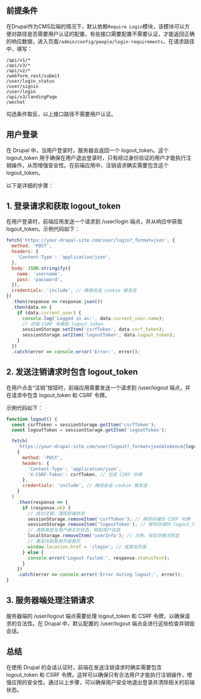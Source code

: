 
<Meta title="开发/用户接口/登录退出" id="login-out" />

## 前提条件

在Drupal作为CMS后端的情况下，默认依赖`Require Login`模块，该模块可以方便对路径是否需要用户认证的配置，有些接口需要配置不需要认证，才能返回正确的响应数据，进入页面`/admin/config/people/login-requirements`，在请求路径中，填写：

```text
/api/v1/*
/api/v3/*
/api/v2/*
/webform_rest/submit
/user/login_status
/user/signin
/user/login
/api/v3/landingPage
/wechat
```

勾选条件取反，以上接口路径不需要用户认证。

## 用户登录

在 Drupal 中，当用户登录时，服务器会返回一个 logout_token。这个 logout_token 用于确保在用户退出登录时，只有经过身份验证的用户才能执行注销操作，从而增强安全性。在前端应用中，注销请求确实需要包含这个 logout_token。

以下是详细的步骤：

## 1. 登录请求和获取 logout_token

在用户登录时，前端应用发送一个请求到 /user/login 端点，并从响应中获取 logout_token。示例代码如下：

```javascript
fetch('https://your-drupal-site.com/user/login?_format=json', {
  method: 'POST',
  headers: {
    'Content-Type': 'application/json',
  },
  body: JSON.stringify({
    name: 'username',
    pass: 'password',
  }),
  credentials: 'include', // 确保会话 cookie 被发送
})
  .then(response => response.json())
  .then(data => {
    if (data.current_user) {
      console.log('Logged in as:', data.current_user.name);
      // 存储 CSRF 令牌和 logout_token
      sessionStorage.setItem('csrfToken', data.csrf_token);
      sessionStorage.setItem('logoutToken', data.logout_token);
    }
  })
  .catch(error => console.error('Error:', error));
```

## 2. 发送注销请求时包含 logout_token

在用户点击“注销”按钮时，前端应用需要发送一个请求到 /user/logout 端点，并在请求中包含 logout_token 和 CSRF 令牌。

示例代码如下：

```javascript
function logout() {
  const csrfToken = sessionStorage.getItem('csrfToken');
  const logoutToken = sessionStorage.getItem('logoutToken');

  fetch(
    `https://your-drupal-site.com/user/logout?_format=json&token=${logoutToken}`,
    {
      method: 'POST',
      headers: {
        'Content-Type': 'application/json',
        'X-CSRF-Token': csrfToken, // 包括 CSRF 令牌
      },
      credentials: 'include', // 确保会话 cookie 被发送
    }
  )
    .then(response => {
      if (response.ok) {
        // 成功注销，清除前端状态
        sessionStorage.removeItem('csrfToken'); // 移除存储的 CSRF 令牌
        sessionStorage.removeItem('logoutToken'); // 移除存储的 logout_token
        // 清除其他与用户相关的状态，例如用户信息
        localStorage.removeItem('userInfo'); // 示例，视实际情况而定
        // 重定向到登录页或首页
        window.location.href = '/login'; // 或其他页面
      } else {
        console.error('Logout failed:', response.statusText);
      }
    })
    .catch(error => console.error('Error during logout:', error));
}
```

## 3. 服务器端处理注销请求

服务器端的 /user/logout 端点需要处理 logout_token 和 CSRF 令牌，以确保请求的合法性。在 Drupal 中，默认配置的 /user/logout 端点会进行这些检查并销毁会话。

## 总结

在使用 Drupal 的会话认证时，前端在发送注销请求时确实需要包含 logout_token 和 CSRF 令牌。这样可以确保只有合法用户才能执行注销操作，增强应用的安全性。通过以上步骤，可以确保用户安全地退出登录并清除相关的前端状态。
